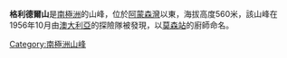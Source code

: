{{coord|66|57|S|50|27|E|source:GNIS|display=title}}

'''格利德爾山'''是[[南極洲|南極洲]]的山峰，位於[[阿蒙森灣_(南極洲)|阿蒙森灣]]以東，海拔高度560米，該山峰在1956年10月由[[澳大利亞|澳大利亞]]的探險隊被發現，以[[莫森站|莫森站]]的廚師命名。

{{Antarctica-geo-stub}}
[[Category:南極洲山峰|Category:南極洲山峰]]
